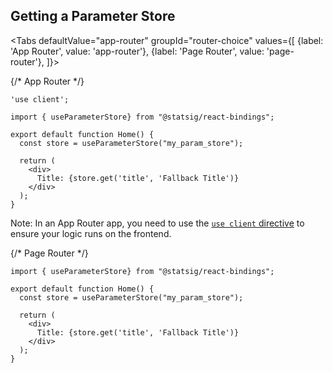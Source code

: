 

## Getting a Parameter Store


<Tabs
  defaultValue="app-router"
  groupId="router-choice"
  values={[
    {label: 'App Router', value: 'app-router'},
    {label: 'Page Router', value: 'page-router'},
  ]}>




{/* App Router */}


<TabItem value="app-router">


```tsx
'use client';

import { useParameterStore} from "@statsig/react-bindings";

export default function Home() {
  const store = useParameterStore("my_param_store");

  return (
    <div>
      Title: {store.get('title', 'Fallback Title')}
    </div>
  );
}
```

Note: In an App Router app, you need to use the 
[`use client` directive](https://nextjs.org/docs/app/building-your-application/rendering/client-components) to ensure your logic runs on the frontend.

</TabItem>









{/* Page Router */}

<TabItem value="page-router">

```tsx
import { useParameterStore} from "@statsig/react-bindings";

export default function Home() {
  const store = useParameterStore("my_param_store");

  return (
    <div>
      Title: {store.get('title', 'Fallback Title')}
    </div>
  );
}
```

</TabItem>

</Tabs>




